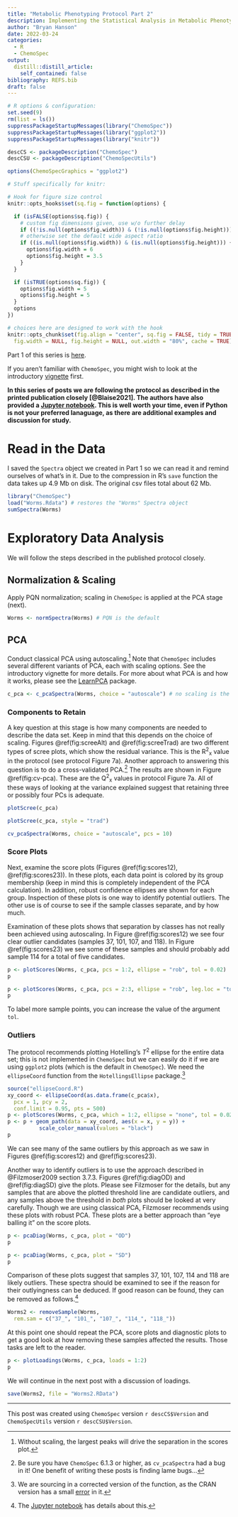 ```yaml
---
title: "Metabolic Phenotyping Protocol Part 2"
description: Implementing the Statistical Analysis in Metabolic Phenotyping Protocol of Blaise *et al.*
author: "Bryan Hanson"
date: 2022-03-24
categories:
  - R
  - ChemoSpec
output:
  distill::distill_article:
    self_contained: false
bibliography: REFS.bib
draft: false
---
```


```r

# R options & configuration:
set.seed(9)
rm(list = ls())
suppressPackageStartupMessages(library("ChemoSpec"))
suppressPackageStartupMessages(library("ggplot2"))
suppressPackageStartupMessages(library("knitr"))

descCS <- packageDescription("ChemoSpec")
descCSU <- packageDescription("ChemoSpecUtils")

options(ChemoSpecGraphics = "ggplot2")

# Stuff specifically for knitr:

# Hook for figure size control
knitr::opts_hooks$set(sq.fig = function(options) {

  if (isFALSE(options$sq.fig)) {
    # custom fig dimensions given, use w/o further delay
    if ((!is.null(options$fig.width)) & (!is.null(options$fig.height))) return(options)
    # otherwise set the default wide aspect ratio
    if ((is.null(options$fig.width)) & (is.null(options$fig.height))) {
      options$fig.width = 6
      options$fig.height = 3.5
    }
  }

  if (isTRUE(options$sq.fig)) {
    options$fig.width = 5
    options$fig.height = 5
  }
  options
})

# choices here are designed to work with the hook
knitr::opts_chunk$set(fig.align = "center", sq.fig = FALSE, tidy = TRUE,
  fig.width = NULL, fig.height = NULL, out.width = "80%", cache = TRUE)
```

Part 1 of this series is [here](https://chemospec.org/posts/2022-02-01-Protocol-Pt1/).

If you aren't familiar with `ChemoSpec`, you might wish to look at the introductory [vignette](https://bryanhanson.github.io/ChemoSpec/articles/ChemoSpec.html) first.

**In this series of posts we are following the protocol as described in the printed publication closely [@Blaise2021].  The authors have also provided a [Jupyter notebook](https://github.com/Gscorreia89/chemometrics-tutorials).  This is well worth your time, even if Python is not your preferred lanaguage, as there are additional examples and discussion for study.**

# Read in the Data

I saved the `Spectra` object we created in Part 1 so we can read it and remind ourselves of what's in it. Due to the compression in R's `save` function the data takes up 4.9 Mb on disk.  The original csv files total about 62 Mb.

```r
library("ChemoSpec")
load("Worms.Rdata") # restores the "Worms" Spectra object
sumSpectra(Worms)
```

# Exploratory Data Analysis

We will follow the steps described in the published protocol closely.

## Normalization & Scaling

Apply PQN normalization; scaling in `ChemoSpec` is applied at the PCA stage (next).

```r
Worms <- normSpectra(Worms) # PQN is the default
```

## PCA

Conduct classical PCA using autoscaling.[^1]  Note that `ChemoSpec` includes several different variants of PCA, each with scaling options.  See the introductory vignette for more details.  For more about what PCA is and how it works, please see the [LearnPCA](https://bryanhanson.github.io/LearnPCA/) package.

```r
c_pca <- c_pcaSpectra(Worms, choice = "autoscale") # no scaling is the default
```

### Components to Retain

A key question at this stage is how many components are needed to describe the data set.  Keep in mind that this depends on the choice of scaling.  Figures \@ref(fig:screeAlt) and \@ref(fig:screeTrad) are two different types of scree plots, which show the residual variance.  This is the R^2^~x~ value in the protocol (see protocol Figure 7a).  Another approach to answering this question is to do a cross-validated PCA.[^3]  The results are shown in Figure \@ref(fig:cv-pca).  These are the Q^2^~x~ values in protocol Figure 7a.  All of these ways of looking at the variance explained suggest that retaining three or possibly four PCs is adequate.

```r
plotScree(c_pca)
```

```r
plotScree(c_pca, style = "trad")
```

```r
cv_pcaSpectra(Worms, choice = "autoscale", pcs = 10)
```

### Score Plots

Next, examine the score plots (Figures \@ref(fig:scores12), \@ref(fig:scores23)).  In these plots, each data point is colored by its group membership (keep in mind this is completely independent of the PCA calculation).  In addition, robust confidence ellipses are shown for each group.  Inspection of these plots is one way to identify potential outliers. The other use is of course to see if the sample classes separate, and by how much.

Examination of these plots shows that separation by classes has not really been achieved using autoscaling. In Figure \@ref(fig:scores12) we see four clear outlier candidates (samples 37, 101, 107, and 118).  In Figure \@ref(fig:scores23) we see some of these samples and should probably add sample 114 for a total of five candidates.

```r
p <- plotScores(Worms, c_pca, pcs = 1:2, ellipse = "rob", tol = 0.02)
p
```

```r
p <- plotScores(Worms, c_pca, pcs = 2:3, ellipse = "rob", leg.loc = "topright", tol = 0.02)
p
```

To label more sample points, you can increase the value of the argument `tol`.

### Outliers

The protocol recommends plotting Hotelling's *T*^2^ ellipse for the entire data set; this is not implemented in `ChemoSpec` but we can easily do it if we are using `ggplot2` plots (which is the default in `ChemoSpec`).  We need the `ellipseCoord` function from the `HotellingsEllipse` package.[^2]

```r
source("ellipseCoord.R")
xy_coord <- ellipseCoord(as.data.frame(c_pca$x),
  pcx = 1, pcy = 2,
  conf.limit = 0.95, pts = 500)
p <- plotScores(Worms, c_pca, which = 1:2, ellipse = "none", tol = 0.02)
p <- p + geom_path(data = xy_coord, aes(x = x, y = y)) +
          scale_color_manual(values = "black")
p
```

We can see many of the same outliers by this approach as we saw in Figures \@ref(fig:scores12) and \@ref(fig:scores23).


Another way to identify outliers is to use the approach described in @Filzmoser2009 section 3.7.3.  Figures \@ref(fig:diagOD) and  \@ref(fig:diagSD) give the plots. Please see Filzmoser for the details, but any samples that are above the plotted threshold line are candidate outliers, and any samples above the threshold in *both* plots should be looked at very carefully.  Though we are using classical PCA, Filzmoser recommends using these plots with robust PCA.  These plots are a better approach than "eye balling it" on the score plots.

```r
p <- pcaDiag(Worms, c_pca, plot = "OD")
p
```

```r
p <- pcaDiag(Worms, c_pca, plot = "SD")
p
```

Comparison of these plots suggest that samples 37, 101, 107, 114 and 118 are likely outliers.  These spectra should be examined to see if the reason for their outlyingness can be deduced. If good reason can be found, they can be removed as follows.[^4]

```r
Worms2 <- removeSample(Worms,
  rem.sam = c("37_", "101_", "107_", "114_", "118_"))
```

At this point one should repeat the PCA, score plots and diagnostic plots to get a good look at how removing these samples affected the results. Those tasks are left to the reader.

<!-- One thing the protocol does not explicitly discuss is an inspection of the loadings.  This is useful in order to see if any particular frequencies are driving the separation of the samples in the score plot. For the sake of completeness, we'll go ahead and plot the loadings. See Figure \@ref(fig:loadings). From this plot it is clear that the peaks above $\delta$ 5.0 are not contributing much to differentiating the samples.  One could consider removing these peaks from the analysis, but we'll leave them for now. -->

```r
p <- plotLoadings(Worms, c_pca, loads = 1:2)
p
```

We will continue in the next post with a discussion of loadings.

```r
save(Worms2, file = "Worms2.RData")
```
---

This post was created using `ChemoSpec` version `r descCS$Version` and `ChemoSpecUtils` version `r descCSU$Version`.

[^1]: Without scaling, the largest peaks will drive the separation in the scores plot.
[^2]: We are sourcing in a corrected version of the function, as the CRAN version has a small [error](https://github.com/ChristianGoueguel/HotellingEllipse/issues/2) in it.
[^3]: Be sure you have `ChemoSpec` 6.1.3 or higher, as `cv_pcaSpectra` had a bug in it!  One benefit of writing these posts is finding lame bugs...
[^4]: The [Jupyter notebook](https://github.com/Gscorreia89/chemometrics-tutorials) has details about this.
